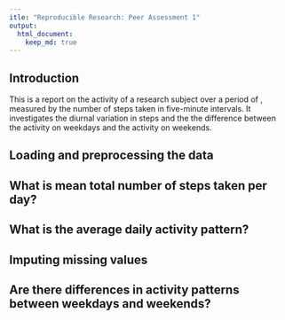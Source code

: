 ```yaml
---
itle: "Reproducible Research: Peer Assessment 1"
output: 
  html_document:
    keep_md: true
---
```

## Introduction

This is a report on the activity of a research subject over a period of , measured by the number of steps taken in five-minute intervals. It investigates the diurnal variation in steps and the the difference between the activity on weekdays and the activity on weekends.



## Loading and preprocessing the data



## What is mean total number of steps taken per day?



## What is the average daily activity pattern?



## Imputing missing values



## Are there differences in activity patterns between weekdays and weekends?
